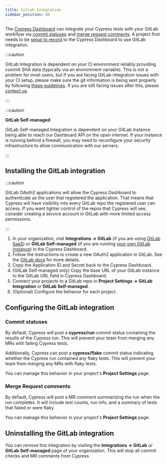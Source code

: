 ```yaml
---
title: GitLab Integration
sidebar_position: 80
---
```


The [Cypress Dashboard](https://on.cypress.io/dashboard) can integrate your
Cypress tests with your GitLab workflow via [commit statuses](#commit-statuses)
and [merge request comments](#merge-request-comments). A project first needs to
be [setup to record](/guides/dashboard/projects) to the Cypress Dashboard to use
GitLab integration.

:::caution

GitLab Integration is dependent on your CI environment reliably providing commit
SHA data (typically via an environment variable). This is not a problem for most
users, but if you are facing GitLab integration issues with your CI setup,
please make sure the git information is being sent properly by following
[these guidelines](/guides/continuous-integration/introduction#git-information).
If you are still facing issues after this, please
[contact us](mailto:hello@cypress.io).

:::

:::caution

<strong>
  <Icon name="exclamation-triangle" /> GitLab Self-managed
</strong>

GitLab Self-managed Integration is dependent on your GitLab instance being able
to reach our Dashboard API on the open internet. If your instance is running
behind a firewall, you may need to reconfigure your security infrastructure to
allow communication with our servers.

:::

## Installing the GitLab integration

:::caution

GitLab OAuth2 applications will allow the Cypress Dashboard to authenticate as
the user that registered the application. That means that Cypress will have
visibility into every GitLab repo the registered user can access. If you want
tighter control of the repos that Cypress will see, consider creating a service
account in GitLab with more limited access permissions.

:::

1. In your organization, visit **Integrations → GitLab** (if you are using
   [GitLab SaaS](https://docs.gitlab.com/ee/subscriptions/gitlab_com/)) or
   **GitLab Self-managed** (if you are running
   [your own GitLab instance](https://docs.gitlab.com/ee/subscriptions/self_managed/))
   in the Cypress Dashboard.
2. Follow the instructions to create a new OAuth2 application in GitLab. See the
   [GitLab docs](https://docs.gitlab.com/ee/integration/oauth_provider.html#adding-an-application-through-the-profile)
   for more details.
3. Copy the Application ID and Secret back to the Cypress Dashboard.
4. (GitLab Self-managed only) Copy the base URL of your GitLab instance to the
   GitLab URL field in Cypress Dashboard.
5. Connect your projects to a GitLab repo in **Project Settings → GitLab
   Integration** or **GitLab Self-managed**.
6. (Optional) Configure the behavior for each project.

## Configuring the GitLab integration

### Commit statuses

By default, Cypress will post a **cypress/run** commit status containing the
results of the Cypress run. This will prevent your team from merging any MRs
with failing Cypress tests.

Additionally, Cypress can post a **cypress/flake** commit status indicating
whether the Cypress run contained any flaky tests. This will prevent your team
from merging any MRs with flaky tests.

You can manage this behavior in your project's **Project Settings** page.

### Merge Request comments

By default, Cypress will post a MR comment summarizing the run when the run
completes. It will include test counts, run info, and a summary of tests that
failed or were flaky.

You can manage this behavior in your project's **Project Settings** page.

## Uninstalling the GitLab integration

You can remove this integration by visiting the **Integrations → GitLab** or
**GitLab Self-managed** page of your organization. This will stop all commit
checks and MR comments from Cypress.
